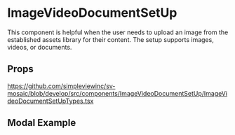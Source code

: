 
<Meta title='Components/ImageVideoDocumentSetUp/Readme' />

# ImageVideoDocumentSetUp

This component is helpful when the user needs to upload an image from the established assets library for their content.
The setup supports images, videos, or documents.

## Props

https://github.com/simpleviewinc/sv-mosaic/blob/develop/src/components/ImageVideoDocumentSetUp/ImageVideoDocumentSetUpTypes.tsx

## Modal Example

<Preview withSource='none'>
  <stories.Example />
</Preview>
